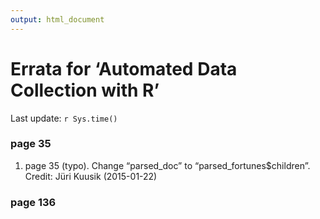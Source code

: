 ---
output: html_document
---
# Errata for 'Automated Data Collection with R'


Last update: `r Sys.time()`


### page 35

1. page 35 (typo). Change "parsed_doc" to "parsed_fortunes$children". <br> Credit: Jüri Kuusik (2015-01-22)

### page 136

